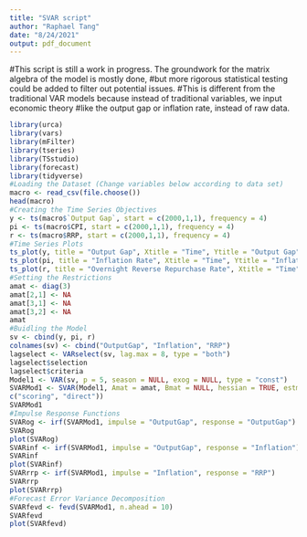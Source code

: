 ---
title: "SVAR script"
author: "Raphael Tang"
date: "8/24/2021"
output: pdf_document
---
#This script is still a work in progress. The groundwork for the matrix algebra of the model is mostly done,
#but more rigorous statistical testing could be added to filter out potential issues.
#This is different from the traditional VAR models because instead of traditional variables, we input economic theory
#like the output gap or inflation rate, instead of raw data.

```{r}
library(urca)
library(vars)
library(mFilter)
library(tseries)
library(TSstudio)
library(forecast)
library(tidyverse)
#Loading the Dataset (Change variables below according to data set)
macro <- read_csv(file.choose())
head(macro)
#Creating the Time Series Objectives
y <- ts(macro$`Output Gap`, start = c(2000,1,1), frequency = 4)
pi <- ts(macro$CPI, start = c(2000,1,1), frequency = 4)
r <- ts(macro$RRP, start = c(2000,1,1), frequency = 4)
#Time Series Plots
ts_plot(y, title = "Output Gap", Xtitle = "Time", Ytitle = "Output Gap")
ts_plot(pi, title = "Inflation Rate", Xtitle = "Time", Ytitle = "Inflation Rate")
ts_plot(r, title = "Overnight Reverse Repurchase Rate", Xtitle = "Time", Ytitle = "RRP")
#Setting the Restrictions
amat <- diag(3)
amat[2,1] <- NA
amat[3,1] <- NA
amat[3,2] <- NA
amat
#Buidling the Model
sv <- cbind(y, pi, r)
colnames(sv) <- cbind("OutputGap", "Inflation", "RRP")
lagselect <- VARselect(sv, lag.max = 8, type = "both")
lagselect$selection
lagselect$criteria
Model1 <- VAR(sv, p = 5, season = NULL, exog = NULL, type = "const")
SVARMod1 <- SVAR(Model1, Amat = amat, Bmat = NULL, hessian = TRUE, estmethod =
c("scoring", "direct"))
SVARMod1
#Impulse Response Functions
SVARog <- irf(SVARMod1, impulse = "OutputGap", response = "OutputGap")
SVARog
plot(SVARog)
SVARinf <- irf(SVARMod1, impulse = "OutputGap", response = "Inflation")
SVARinf
plot(SVARinf)
SVARrrp <- irf(SVARMod1, impulse = "Inflation", response = "RRP")
SVARrrp
plot(SVARrrp)
#Forecast Error Variance Decomposition
SVARfevd <- fevd(SVARMod1, n.ahead = 10)
SVARfevd
plot(SVARfevd)
```
